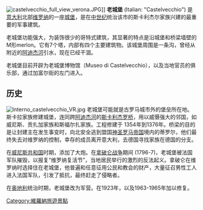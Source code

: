 [[Image:castelvecchio_full_view_verona.JPG|thumb]]]]
'''老城堡''' (Italian: "Castelvecchio") 是[[意大利|意大利]]北部[[维罗纳|维罗纳]]的一座[[城堡|城堡]]，是在[[中世纪|中世纪]]统治该市的斯卡利杰尔家族兴建的最重要的军事建筑。 

老城堡功能强大，为装饰很少的哥特式建筑，其显著的特点是沿城堡和桥梁墙壁的M形merlon。它有7个塔，内部有四个主要建筑物。该城堡周围是一条沟，曾经从附近的[[阿迪杰河|阿迪杰河]]引水，现在已经干涸。

老城堡目前开辟为老城堡博物馆（Museo di Castelvecchio），以及当地官员的俱乐部，通过加富尔街的左门进入。

==历史==
[[Image:Interno_castelvecchio_VR.jpg|thumb]]
老城堡可能就是古罗马城市外的堡垒所在地。斯卡拉家族修建城堡，连同跨[[阿迪杰河|阿迪杰河]]的[[斯卡利杰罗桥|斯卡利杰罗桥]]，用以威慑强大的邻国，如威尼斯、贡扎加家族和斯福尔扎家族。工程修建于 1354年到1376年。桥梁的目的是让封建主在发生事变时，向北安全逃到盟国[[神圣罗马帝国|神圣罗马帝国]]境内的蒂罗尔，他们最终失去对维罗纳的控制，幸存的成员离开意大利，去德国寻找家族在德国的分支。 

在[[威尼斯共和国|威尼斯共和国]]时期，添加了大炮。在[[拿破仑战争|拿破仑战争]]期间 (1796-7)，老城堡被法国军队摧毁，以报复“维罗纳复活节”，当地居民举行的激烈的反法起义。拿破仑在维罗纳时选择住在老城堡，他普遍和任意征用公民和教会的财产，大量征召男性工人进入法国军队，引发了抵抗，最终赶走了侵略者。

在[[奥地利|奥地利]]统治时期，老城堡改为军营。在1923年，以及1963-1965年加以修复。

{{coord|45.440|N|10.988|E|display=title|source:dewiki}}

[[Category:維羅納旅遊景點|Category:維羅納旅遊景點]]
